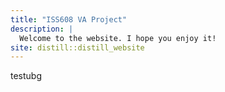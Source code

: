 ```yaml
---
title: "ISS608 VA Project"
description: |
  Welcome to the website. I hope you enjoy it!
site: distill::distill_website
---
```


testubg
